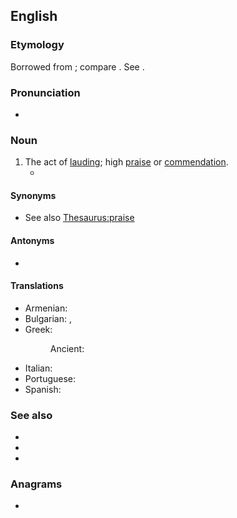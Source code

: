 ==English==

===Etymology===
Borrowed from {{bor|en|la|laudatio}}; compare {{cog|ang|taudation}}. See {{m|en|laud}}.

===Pronunciation===
* {{IPA|en|/lɔːˈdeɪ.ʃən/}}

===Noun===
{{en-noun|~}}

# The act of [[laud]]ing; high [[praise]] or [[commendation]].
#* {{quote-book|1=en|year=1956|year_published=1972|author=Anthony Burgess|authorlink=Anthony Burgess|title=Time for a Tiger|series=The Malayan Trilogy|page=37|passage=Thus, the myths of cinema and syndicated cartoon have served to unite the diverse races far more than the clump of the cricket-ball and the clipped rebukes and '''laudations''' of their masters.}}

====Synonyms====
* See also [[Thesaurus:praise]]

====Antonyms====
* {{l|en|sarcasm}}

====Translations====
{{trans-top|act of lauding}}
* Armenian: {{t+|hy|գովեստ}}
* Bulgarian: {{t+|bg|хвалебствие|n}}, {{t+|bg|възхвала}}
* Greek:
*: Ancient: {{t|grc|δοξολογία|f}}
{{trans-mid}}
* Italian: {{t+|it|lode|f}}
* Portuguese: {{t+|pt|loa|f}}
* Spanish: {{t+|es|loa|f}}
{{trans-bottom}}

===See also===
<!--are these related terms?-->
* {{l|en|applaud}}
* {{l|en|applause}}
* {{l|en|plaudit}}

===Anagrams===
* {{anagrams|en|a=aadilnotu|adulation}}